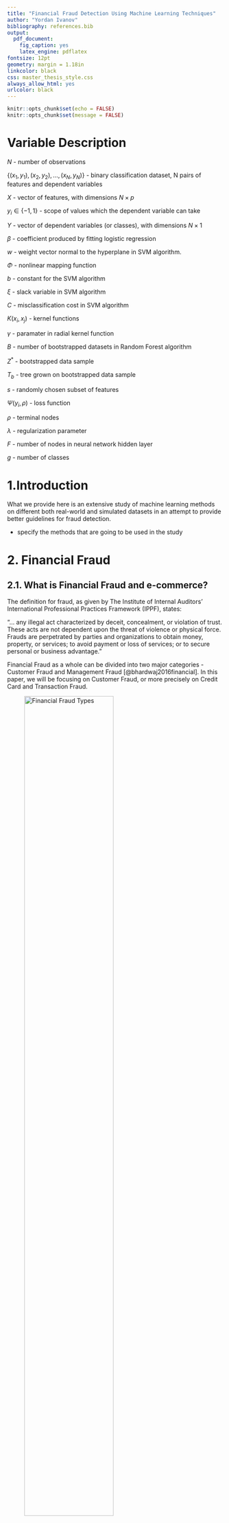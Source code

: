 ```yaml
---
title: "Financial Fraud Detection Using Machine Learning Techniques"
author: "Yordan Ivanov"
bibliography: references.bib
output:
  pdf_document:
    fig_caption: yes
    latex_engine: pdflatex
fontsize: 12pt
geometry: margin = 1.18in
linkcolor: black
css: master_thesis_style.css
always_allow_html: yes
urlcolor: black
---
```


```r
knitr::opts_chunk$set(echo = FALSE)
knitr::opts_chunk$set(message = FALSE)
```

# Variable Description

$N$ - number of observations

${\{(x_1,y_1),(x_2,y_2),...,(x_N,y_N)\}}$ - binary classification dataset, N pairs of features and dependent variables

$X$ - vector of features, with dimensions $N\times p$

$y_i \in \{-1,1\}$ - scope of values which the dependent variable can take

$Y$ - vector of dependent variables (or classes), with dimensions $N\times1$

$\beta$ - coefficient produced by fitting logistic regression

$w$ - weight vector normal to the hyperplane in SVM algorithm. 

$\Phi$ - nonlinear mapping function

$b$ - constant for the SVM algorithm

$\xi$ - slack variable in SVM algorithm

$C$ - misclassification cost in SVM algorithm

$K(x_i,x_j)$ - kernel functions

$\gamma$ - paramater in radial kernel function

$B$ - number of bootstrapped datasets in Random Forest algorithm

$Z^*$ - bootstrapped data sample

$T_b$ - tree grown on bootstrapped data sample

$s$ - randomly chosen subset of features

$\Psi(y_i,\rho)$ - loss function

$\rho$ - terminal nodes

$\lambda$ - regularization parameter

$F$ - number of nodes in neural network hidden layer

$g$ - number of classes

# 1.Introduction

What we provide here is an extensive study of machine learning methods on different both real-world and simulated datasets in an attempt to provide better guidelines for fraud detection. 

- specify the methods that are going to be used in the study

# 2. Financial Fraud

## 2.1. What is Financial Fraud and e-commerce?

The definition for fraud, as given by The Institute of Internal Auditors’ International Professional Practices Framework (IPPF), states:

“… any illegal act characterized by deceit, concealment, or violation of trust. These acts are not dependent upon the threat of violence or physical force. Frauds are perpetrated by parties and organizations to obtain money, property, or services; to avoid payment or loss of services; or to secure personal or business advantage.”

Financial Fraud as a whole can be divided into two major categories - Customer Fraud and Management Fraud [@bhardwaj2016financial]. In this paper, we will be focusing on Customer Fraud, or more precisely on Credit Card and Transaction Fraud. 

![Financial Fraud Types](figures/fraud_hierarchy.png){width=70%}

Credit Card can also be categorized in two groups - application and behavioural fraud [@bolton2001unsupervised].The former category is essentialy the acquisition of new cards from the issuing companies using fraudulent or stolen information. The latter can be subcategorized into stolen or lost card, counterfeit card, "card not present" fraud and mail theft (See Figure 1). The stolen or lost card occurs when fraudster manages to obtain physical posession of the card. The next two fraud types, counterfeit and card not present, have been steadily rising in numbers, thanks to the emergence of online transactions [@fletcher2007challenges]. Lastly, mail theft fraud occurs when the credit card is intercepted before arriving by mail to the customer, or when fraudster steal personal information from bank and credit card statements [@capitaloneguide]. 

Broadly speaking, e-commerce represents the business transactions that are being made cyberspace, or "Digitally enabled transactions" [@laudon2013commerce]. There are five types of e-commerce - business-to-commerce (B2C), business-to-business (B2B), consumer-to-consumer (C2C), peer-to-peer (P2P) and mobile commerce (m-commerce). The most vulnerable to fraud are B2C and C2C, as the main reason is that in e-commerce the products and services can not be inspected before the transaction is done [@grabosky2001electronic]. Hence, we have increased risks of fraud. 

Thus, implementation of analytics that can scan through the transactions being made is necessary for minimizing losses [@buanuarescu2015detecting]. 

## 2.2. Costs of Financial Fraud

Financial Fraud is currently one of the biggest threats to business establishments, resulting in enormous finance losses each year. Only throughout the year 2015, the losses from credit card fraud amounted to $21.84 Billion [@nilson2016nilson]. Moreover, the losses occured by firms are not only monetary - damage on reputation and customer ties could prove to be devastating [@fraudanalyticsacl]. Thus, the overall losses from financial fraud are simply incalculable [@ngai2011application]. 

## 2.3. Combating Financial Fraud and Related Work

As a result from the increase in the amount of data globally, there has also been a rise in the use of predictive analytics [@buanuarescu2015detecting]. When talking about financial fraud, the forensic data analytics (FDA) are being used, but the percentage of sophisticated methods and software applied is not very high (See Table 1). A big percentage of the industry uses spreadsheet tools or database tools, which in their nature are primitive in terms of data analysis. 

```r
library(dplyr)
library(knitr)
library(kableExtra)
analytics_table <- data.frame ("Forensic Data" = c("Spreadsheet tools such as MS Excel",
                                                   "Database tools such as MS Access or MS SQL Server",
                                                   "Continious monitoring tools  (SAP, Oracle, SAI Global)",
                                                   "Text analytics tools or keyword searching",
                                                   "Forensic analytics software (ACL, iDEA)",
                                                   "Social media/web monitoring tools",
                                                   "Visualization and reporting tools (Tableau, Spotfire,                                                     QlikView)",
                                                   "Statistical analysis and data-mining packages (R,                                                        SAS, Stata, SPSS)",
                                                   "Big data technologies (Hadoop, Map Reduce)",
                                                   "Voice searching and analysis (Nexidia, NICE)"),
                               "Percent" = c("65%", "43%", " \n 29%", 
                                             "26%", "26%", "21%", 
                                             "12%", "11%", "2%", 
                                             "2%"))

kable(analytics_table, format = "pandoc", caption = "Forensic Data Analysis Tools in use") %>%
  add_footnote(c("Source [@analytics_tools_table]")) 
```

In the report by @analytics_tools_table, the respondents state that by using more complicated and proactive methods, they have faced a 59,7% reduction in median loss, in comparison to the respondents that did not. 

Among the more complex and successful methods for fraud reduction are machine learning (ML) techniques [@chaudhary2012credit]. The ML models used for FFD, and especially credit card fraud, can be broadly categorized into two major groups - supervised and unsupervised learning methods. The unsupervised techniques depend only on the characteristics of each transaction, grouping them into clusters with homogenous attributes. Whenever an observation is not assigned to an already existing cluster of legal transactions, it signals that there is a probability that the transaction is fraudulent [@bolton2001unsupervised]. However, most studies in the field have focused on the use of supervised learning methods for FFD [@ngai2011application]. In this framework, the model is trained on already labeled datasets, recognizing the patterns associated with fraudulent transactions. Among the techniques most used for credit card are logistic regression, support vector machines (SVM), artificial neural networks (ANN), bayesian networks, and different tree models [@ngai2011application; @bhattacharyya2011data; @chaudhary2012credit].

The focus on this paper will be on supervised learning methods. In the literature, a greater focus has been put on supervised methods [@ngai2011application], but the overall are of fraud detection has not been thoroughly explored, due to the sensitivity and public unavailaibility of datasets [@dal2015adaptive]. In the studies that have been done, the overall focus has been on ANNs. Among the first to adopt an ANN approach to the problem of FFD are @ghosh1994credit, through the use of a P-RCE ANN - a three layer and feed-forward network. The method employed had relative success, identifying correctly on average 40% of the fraud. The ANN is since then among the most used methods for FFD. @brause1999neural and @dorronsoro1997neural have achieved better results with an ensemble method including ANNs. However, ANNs have been, and still are, considered as black-box models and are hard to interpret. Thus, other methods, such as random forest, have risen in popularity and have also shown impressive performance in the field of FFD [@bhattacharyya2011data; @dal2014learned]. Logistic Regression is also quite popular, especially due to its strong interpretability, but can sometimes lack the prediction power of other, more complex ML algorithms [@bhattacharyya2011data]. The SVM has also been employed, due to its advantages in terms of solid theoretical foundations. However, the results produced by the methods have been mixed, mainly because the FFD problem poses an imbalanced class challenge [@chaudhary2012credit; @bhattacharyya2011data]. Nonetheless, it has been shown that through changes in the foundations of the SVM method, in order to transform to model into a cost-sensitive one, better performance can be achieved on problems with imbalanced data [@he2009learning].

Slightly surprising is that almost no research about the performance of boosting methods has been made in the field of FFD, especially credit card fraud, given the capabilities of ML models such as stochastic gradient boosting machines and eXtreme gradient boosting [@nielsen2016tree; @chen2016xgboost]. We will deploy both methods in order to compare their performances against the other, more established, frameworks.   

# 3. Methodology

Classification is one of the most widely used model framework used for the application of machine learning techniques in terms of FFD [@ngai2011application]. Some of the most common classification techniques include logistic regression, neural networks, support vector machine and decision trees and their variations.

## 3.1. Preliminaries

In the current section, we will give a description of the machine learning techniques that we apply to predict fraudulent transactions. 

Let us define our binary classification dataset as ${\{(x_1,y_1),(x_2,y_2),...,(x_N,y_N)\}}$, where $x_i\in \mathbb{R}^n$ represents an n-dimensional data point and $y_i \in \{-1,1\}$ represents the label of the class of that data point, $i = 1,...,p$. Let $X$ represent the vector of features and $Y$ the vector of dependent variables.   


## 3.2. Machine Learning Algorithms

### 3.2.1. Logistic Regression

The logistic regression framework falls under the category of generalized linear models and allows the prediction of discrete outcomes. Then, by defining the probability of a transaction being fraudulent by $p(X) = Pr(Y=1|X)$, we can portray the relationship between the dependent and independent variables as follows:

$$p(X) = \frac{e^{\beta_0 + \beta_1X_1 + ... + \beta_pX_p}}{1 + e^{\beta_0 + \beta_1X_1 + ... + \beta_pX_p}}\;\;\;\;(1)$$

The number of independent variables is indexed by *p*. After manipulating (1), we can also see that $$log(\frac{p(X)}{1-p(X)})=\beta_0+ \beta_1X_1 + ... + \beta_pX_p\;\;\;\;(2)$$ with the LHS being called the logit. Using equation (2), we will predict the probabilities of a transaction being fraudulent i.e. $p(Y = 1)$. The fitting of a logistic regression is done by the method of maximum likelihood (see Appendix). The logistic regression has been among the most widely used framework in fraud detection [@ngai2011application] due to simplicity of ease of implementation, but it does have its shortcomings - it tends to underperform when there are multiple or non-linear decision boundaries (_SEARCH FOR SOME PAPER OR BOOK ON IT?_)

### 3.2.2. Neural Networks

Neural Networks is a term that currently describes a wide array of different algorithms. However, we will be using the "vanilla" version, which contains only a single hidden layer, but this can be extended to include more [friedman2001elements]. However, that is beyond the scope of this paper. 

A feed-forward neural network with one hidden layer can be seen in Figure 1. It has $g$ outputs nodes, which in our case would be $g=2$, as we are dealing with two-class classification problem. Each output node would give us the probability of an observation belonging to a specific class. 

![Neural Network with 1 hidden layer](figures/nnet.png){width=60%}

The features $Z_f$ are being derived through linear combinations of the inputs, while the $Y_g$ outputs are then modeled as a function of linear combinations of the $Z_m$, or mathematically formulated as follows:

$$Z_f=\sigma(\alpha_{0f}+\alpha_{m}^{T}X),\;f=1,...,F$$
$$T_g=\beta_{0g}+\beta_{k}^{T}Z,\;g=1,2$$
$$f_{g}(X)=g_g(T),\;g=1,2$$

where $T=(T_1,T_2)$, $Z=(Z_1,Z_2,...,Z_F)$ and $g_g(T)=\frac{e^{T_g}}{\sum_{f=1}^{F}e^{T_f}}$ represents the softmax function. We use the sigmoid activation function $\sigma(v)=\frac{1}{1+e^{-v}}$. In order to fit the neural network and estimate the set of weights $\{\alpha_{0f},\alpha_{f};f=1,2,3...,F\}$ and $\{\beta_{0g},\beta_{g},g=1,2\}$, we use the backpropagation equations in order to minimize the error term.  

### 3.2.3. Support Vector Machines

Support Vector Machines, developed by Vapnik et. al. [@cortes1995support], have become a popular machine learning method that has seen its implementation rise in various domains that require the use of classification models [@batuwita2013class]. Among the factors for its success is the fact that the SVMs are linear classifiers, which work in a high-dimensional feature that represents a non-linear mapping of the input space of the problem being dealt with [@bhattacharyya2011data]. Working in a high-dimensional feature space has its benefits - often, the problem of non-linear classification in the original input space is transformed to a linear classification task in the high-dimensional feature space. 

The goal of the SVM classifier consists of finding the optimal separating hyperplane, which manages to effectively separate the observations from the data into two classes. As mentioned above, the observations are initially transformed by a nonlinear mapping function $\Phi$. Thus, we can write a possible separating hyperplane that resides in the transformed higher dimensional feature space by:

$$w\cdot\Phi(x)+b=0\;\;\;\;(3)$$
with $w$ the weight vector normal to the hyperplane. 

We will further use two variations of the SVM soft margin optimization problem - one that assigns the same cost for missclassification of the different classes and one that penalizes more the missclassification of the minority class.

#### Non-cost sensitive learning

For the same missclassification cost case, we can write the soft optimization problem as follows:
$$\min(\frac{1}{2}w \cdot w + C\sum_{i=1}^{p} \xi_i) $$ 
$$s.t. \;\; y_i(w \cdot \Phi(x_i) + b) \geq 1 - \xi_i\;\;\;\;(4) $$
$$\xi_i \geq 0, i = 1,...,p$$
The slack variables $\xi_i > 0$ hold for missclassified examples. Thus, the penalty term $\sum_{i=1}^{p}$ can be perceived as the total number of missclassified observations of the model. Thus from (4), we can see that there are two goals - maximizing the margin the minimizing the number of missclassifications. The cost parameter C controls the trade-off between them, i.e. assigned misclassification cost. The quadratic optimization problem in (4) can be represented by a dual Lagrange problem and then solved:
$$\max_{\alpha_i} \{ \sum_{i=1}^{p}{\alpha_i} - \frac{1}{2} \sum_{i=1}^{p}\sum_{j=1}^{p}{\alpha_i\alpha_j\Phi(x_i)\cdot\Phi(x_j)} \} \;\; s.t. \;\; \sum_{i=1}^{p}{y_i\alpha_i}=0, \;\; 0 \leq\alpha_i\leq C, \;\; i=1,...,p\;\;\;\;(5) $$

$\alpha_i$ are the Lagrange multipliers also satisfying the Karush-Kuhn-Tucker (KKT) conditions (see Appendix). Thanks to another one of the strenghts of SVM - kernel representation - we don't need to explicitly know the mapping function $\Phi(x)$, but by applying a kernel function (i.e. $K(x_i,x_j) = \Phi(x_i)\cdot \Phi(x_j)$), we can rewrite (5) as:
$$\max_{\alpha_i} \{ \sum_{i=1}^{p}{\alpha_i} - \frac{1}{2} \sum_{i=1}^{p}\sum_{j=1}^{p}{\alpha_i\alpha_jK(x_i,x_j)} \} \;\; s.t. \;\; \sum_{i=1}^{p}{y_i\alpha_i}=0, \;\; 0 \leq\alpha_i\leq C, \;\; i=1,...,p\;\;\;\;(6)$$
The solution then gives us $w = \sum_{i=1}^{p}{\alpha_iy_i}\phi(x_i)$ for the optimal values of $\alpha_i$ and $w$, while $b$ is determined from KKT. The data points that have $\alpha_i$ different than zero are called the support vectors. Thus, the decision function can be written was:
$$f(x) = sign(w \cdot \Phi(x) + b) = sign(\sum_{i=1}^{p}{\alpha_iy_i}K(x_i,x_j) + b)\;\;\;\;(7) $$

#### Cost Sensitive learning

The regular SVM model has been effectively implemented when the dataset used has balanced classes, however it fails to produce good results when applied on imbalanced data [@batuwita2013class]. When trained on a dataset with extremely imbalanced classes, the SVM framework could produce so skewed hyperplances that all observations are recognized as the majority class [@akbani2004applying, @veropoulos1999controlling]. This is due to the fact that when we take the soft margin optimization problem, we try to maximize the margin and minimize the penalty for the misclassifications. As we consider a constant C for all training examples, the minimization of the penalty is achieved through the minimization of all misclassifications. However, when the used dataset suffers from imbalanced classes, the majority class density would be higher than the minority class density, even when considering the class boundary region (through which the ideal hyperplane would pass). 

Thus, we consider here the application of the Different Error Costs (DEC) variation of the SVM algorithm proposed by @veropoulos1999controlling. The DEC method introduces different misclassification costs - $C^+$ for the minority and $C^-$ for the majority class. With the inclusion of the higher misclassification cost for the minority class observations, the imbalanced class effect could be brought down. The soft margin optimization problem then has the following form:
$$\min{(\frac{1}{2}w \cdot w + C^+\sum_{i|y_i=+1}^{p}\xi_i + C^-\sum_{i|y_i=-1}^{p}\xi_i)}$$
$$s.t. \;\; y_i(w \cdot \Phi(x_i) + b) \geq 1 - \xi_i\;\;\;\;(8)$$
$$\xi_i \geq 0, i = 1,...,p$$
The Dual Lagrange optimization form is the same as before, with the exception of replacing $0 \leq\alpha_i\leq C$ with $0 \leq\alpha_i^+\leq C^+, \; 0 \leq\alpha_i^-\leq C^-$ for $i=1,...,p$. The $\alpha_i^+$ and $\alpha_i^-$ are the Lagrange multipliers. The solution of the DEC dual Lagrangian problem follows the same outline as in the normal form. 

#### Kernels

As mentioned before, we used a kernel function ($K(x_i,x_j) = \Phi(x_i)\cdot \Phi(x_j)$) in order to transform the dual Lagrange problem. The advantages of using kernel functions are computational or in some cases it allows for computations that otherwise would be impossible (@james2013introduction). For the purpose of this study, we are using the linear and radial kernels. The radial kernel shows good performance on non-linear class separation. They have the following representations:
$$Linear: \;\;\; K(x_i,x_j) = \sum_{k=1}^{l}x_{ik}x_{jk}\;\;\;\;(9)$$
$$Radial: \;\;\; K(x_i,x_j) = exp(-\gamma\sum_{k=1}^{l}(x_{ik}-x_{jk})^2), \;\; \gamma=\frac{1}{2\sigma^2}\;\;\;\;(10)$$

### 3.2.4. Tree-Based Methods

Tree-based methods involve segmentation of the feature space into a set of regions and then fitting a simple model to each one. Even though are not too complex conceptually, they are still a very powerful method [@friedman2001elements]. Firstly, we will give a short overview of a standard classification decision tree (DT) before moving on the methods used in this study. 

Let us call the set of non-overlapping regions $R_1,R_2,...,R_M$ that are used to divide the feature space. The forms of those regions are high-dimensional rectangles - for simplicity and interpretability. The aim for DT would be to find the boxes that minimize the error term, which in the case of classification can be represented in several ways - misclassification error, Gini index or cross-entropy. However, it is very computationally taxing to consider every feasible partition of the feature space into $M$ boxes. Thus, the recursive binary splitting method is used, which is a top-down, greedy approach - it starts at the top of the tree and then it splits the feature space, making the best split possible, without looking forward. The algorithm is further described in the Appendix. 

However, the beforementioned algorithm can sometimes lead to over-fitting and producing very ineffecient prediction results. Thus, the tree pruning technique is applied - first a large tree is grown, then it is "pruned" and a smaller version is obtain. The procedure leads to reduction in variance at the cost of some bias. Usually the cost complexity pruning algorithm is used in practice - a more thorough description is included in the Appendix. 

The regular classification DT has high interpretability, but it sometimes lacks sufficient prediction power - they are often unstable and can be too sensitive to training data [@bhattacharyya2011data]. This leads us to variations of the classic classification DT. 

#### Random Forests

A random forest algorithm is an ensemble of classification trees [@breiman2001random]. The model starts with growing each tree on separate bootstrapped dataset. Moreover, only a randomly selected feature subset, typically $s \simeq \sqrt{p}$ [@khoshgoftaar2007empirical], is used at each individual node. As a result, the entire algorithm is based on two basic, yet powerful, concepts - bagging and random subspace method. To better illustrate the random forest method, the pseudo-algorithm is given below:


_Algorithm Random Forest_

1. For $b$ = 1 to $B$ ($B$ is representing the number of bootstrapped datasets):
    + Draw bootstrapped sample $Z^*$ of size $N$ from the dataset used for training 
    + Grow a RF tree $T_b$ on the previously bootstrapped dataset by recursively looping the below given steps for each tree terminal node, up until the $n_{min}$ node (minimum size node) is reached:
        - Select $s$ features randomly from the entire feature subset, $p$. 
        - Choose the best available variable/split-point among the $s$.
        - Split node into two children nodes.

2. Output the tree ensemble $\{T_b\}^{B}_{1}$.
3. Making the prediction for a new point $x$:
    If $\widehat{C}_b(x)$ is the prediction of the class for the $b$th RF tree, then $\widehat{C}_{rf}^{B}(x)=majority\;vote\{\widehat{C}_b(x)\}_{1}^{B}$.

The Random Forest algorith has been quite popular lately, due to its simplicity and performance. It has only two parameters that can be changed - the number of trees grown and the size of the feature subset used [@breiman2001random]. Furthermore, it has often shown superior performance to one if its rival statistic learning method - the SVM [@meyer2003support]. In the area of financial fraud detection, RF has also shown to be a promising framework [@whitrow2009transaction, @ngai2011application].

#### Stochastic Gradient Boosting Machines and eXtreme Gradient Boosting Machines

The ideas introduced by the boosting methodology have been among the most influential in the last twenty years [@friedman2001elements]. Among the most used and influential boosting algorithms is "AdaBoost.M1" [@freund1997decision]. It was the first developed "adaptive" boosting algorithm, due to its incorporated function to directly adjust its parameters to the used training dataset. This is due to the fact, that the performance of the model was re-evaluated at each iteration - the parameters weights and the final aggregated weights, were re-calculated and improved at each iteration, thus leading to an overall better performance. Moreover, it was found that not only AdaBoost, but boosting algorithms in general, managed to not only reduce variance, but also bias - an improvement over bagging, where only the variance could be decreased. 

The followwing success led to the formulation and development of the gradient-descent based methods, which received the name gradient boosting machines or simply GBM [@freund1997decision; @friedman2000additive; @friedman2001greedy]. The general idea of GBMs is to fit new models iteratively, constructing the base-learners to be maximally correlated with the loss function's negative gradient, in order to get a better estimate of the response variable [@natekin2013gradient]. Moreover, the algorithm offers flexibility in terms of choosing the form of the loss function. In this study, we use the Bernoulli distribution, as we are dealing with a two-class classification problem. 

Due to its flexibility and ease of implementation, the GBM algorithm has proven to be a successful model, that offers high predictive power when dealing with machine learning problems [@whiting2012machine, @johnson2014learning]. Furthermore, when including a random element in the algorithm, as in the Stochastic GBM (SGBM), results tend to improve [@friedman2002stochastic]. We describe the pseudo-code of the SGBM for a two-class problem below.

_Stochastic Gradient Tree Boosting Machines (Stochastic GBM)_

Two-Class Classification as in the **gbm** R package.

1. Initialize $f_{0}(x) = \arg\min_{\rho}\sum_{i=1}^{N}\Psi(y_i,\rho)$.

2. For $m=1$ to $M$ do:
    + Compute negative gradient:
  $$z_{im}=-\frac{\partial{\Psi(y_{i},f(\mathbf{x}_i))}}{\partial{f(\mathbf{x}_i)}}\rvert_{f(\mathbf{x}_i)=\widehat{f}(\mathbf{x}_i)},\; i=1,...,N$$
    + Randomly select $s \times N$ subset.
    + Fit regression tree with K number of terminal nodes on the previously selected subset, $g(\mathbf{x})=E(z|\mathbf{x})$.
    + Compute the optimal terminal node predictions, $\rho_{1m},...,\rho_{Km}$, as:
    $$\rho_{km}=\arg\min_{\rho}\sum_{\mathbf{x}_i \in S_k} \Psi(y_i,\widehat{f}(\mathbf{x}_{i})+\rho_k)$$,
    where $S_k$ is the set of $\mathbf{x}$'s that define terminal node $k$.
    + Compute $\widehat{f}_{m}(x)=\sum_{k=1}^{K}\rho_{km}I(x_i\in\widehat{R}_{km})$, as $\{\widehat{R}_{km}\}_{k=1}^{K}$ represents the tree structure.
    + Update $\widehat{f}^{m}(\mathbf{x})$ as $\widehat{f}^{m}(\mathbf{x}) \leftarrow \widehat{f}_{m-1}(\mathbf{x}) + \lambda\widehat{f}_{m}(x)$.  
      

3. Output $\widehat{f}(x) = f_{M}(x)$

The eXtreme Gradient Boosting algorithm, or shortly XGBoost, was developed as an attempt to improve on the performance of GBM, both in terms of speed and prediction power [@chen2016xgboost]. It has has not only succeeded in doing so, but it has also become one of the most used models [@nielsen2016tree]. Among the differences that XGBoost introduces in comparison to the GBM model is that the former uses clever penalization of the individual trees - the leaf weights are not all decreased at the same rate, instead the weights which are estimated without much evidence from the training set will be shrunk more heavily relative to others. Furthermore, the XGBoost employs another type of boosting structure when compared to GBM - Newton boosting. Due to this, the algorithm manages to better learn tree structures, leading to learning better neighbourhoods. XGBoost also incorporates a randomization paramater, which contributes to the individual tree decorellation and reducing variance. Some technical detail references regarding the differences between XGBoost and GBM are included in Appendix 9.1 - such as the gradient and Newton boosting and leaf weight learning. The general pseudo-codes are similar. 


## 3.3. Cross-Validation

The framework for model training that we use in this study is a $k$-fold Cross-Validation (CV) with $k=10$ [@james2013introduction]. The method incorporates a random division of the training set into $k$ folds with approximately similar size. The initial fold is used a validation set and the chosen statistical learning model is fit on the remaining $k-1$ folds. The error is then calculated on the observations in the held-out fold. The entire process is then repeated $k$ times, with a different validation set at each iteration, thus computing $k$ estimates of the test error. The $k$-fold CV estimate can then be shown as:
$$CV_{(k)}=\frac{1}{k}\sum_{i=1}^{k}Err_i$$ 
where $Err_i = I(y_i\neq \widehat{y}_i)$. 

There are other approaches to CV, such as the Leave-One-Out CV (LOOCV), but the $k$-fold CV has shown to be superior in both computational time and estimate accuracy [@friedman2001elements]. The latter is connected to the bias-variance trade-off problem, but a discussion is out of the scope of this paper. A graphical representation can be seen in Figure 1 in Appendix Section 9.4. 

# 4. Data

## 4.1. Datasets

The number of datasets that we will be using in this study is four - two real-world and two simulated. Each dataset has been randomly splitted to two - a train and a test subset. The train consists of 60% of the original dataset, while the test the remaining 40%. 

### 4.1.1. Real-World Datasets

#### UCSD-FICO Data Mining Contest 2009

The dataset was released by FICO, one of the leading analytics providers, and the University of California, San Diego (UCSD). It consists of real-world e-commerce transactions and it was released in two versions - an "easy" and a "hard" one. We will be using the "hard" version for the assessments of the models used. Due to the fact, that is a real-world data set, anonymiziation is introduced, which means that methods depending on feature aggregation or feature engineering will not lead to improvement in efficiency [@seeja2014fraudminer]. Nonetheless, some data preprocessing is done. 

The dataset consists of 100 000 transactions made by 73 729 different customers throughout 98 days. Each transaction is characterized by 20 features - amount, hour1, state1, zip1, custAttr1, field1, custAttr2, field2, hour2, flag1, total, field3, field4, indicator1, indicator2, flag2, flag3, flag4, flag5. It can be observed that custAttr1 is the customer card number, while the custAttr2 is the e-mail address. As both fields are unique, we discard custAttr2. The other unique feature pairs per customer are the amount/total, hour1/hour2 and state1/zip1, thus discarding total, hour2 and state1 leaves us with 16 fields. 

Furthermore, customers with just one transaction have been removed, leaving us with 40 918 transactions. Only 2.922% of the transactions are fraudulent, which indicates severe imbalacedness. 

#### Université Libre de Bruxelles (ULB) Machine Learning Group

The dataset was released by the Université Libre de Bruxelles (ULB) Machine Learning Group and it consists of real-world credit card transactions made throughout two days from the year 2013 [@dal2015calibrating]. Strong anonymization is introduced, as the entire dataset has gone through a Principal Component Analysis (PCA) transformation. 

The number of transactions included are 284 807 with 30 features characterizing each one. The only two labeled features are Time and Amount, while all 28 others are numericals resulting from the PCA. We do not do any feature engineering, as there is no information on what each column represents.

The number of frauds is just 492, which means only 0.172% of all transactions are positively labeled, indicatin very severe class imbalance. 

### 4.1.2. Simulated Datasets

Due to lack of publicly available datasets on real-world fraud, the simulation of such has become important [@lopez2014social]. Thus, we will use two generated sets in order to evaluate the chosen statistical learning methods and gather more data on their performance in the area. 

#### PaySim

The first synthetic dataset that we will use originates from a simulator called PaySim, which was developed by @lopez2014social. It represents a simulation based on an e-commerce payment platform for making payments through a mobile device. 

The generated dataset is constructed thanks to an agent-based-simulation application, which uses real-world information. It consists of nine features - step, type, amount, nameOrig, oldbalanceOrg, newbalanceOrig, nameDest, oldbalanceDest and newbalanceDest. The step represents a time-stamp, the type shows what kind of transaction occurs, nameOrig and nameDest give us unique ID's of the sender and receiver of the transaction, while the rest oldbalanceOrg, newbalanceOrig, oldbalanceDest and newbalanceDest represent the amount present in the accounts of the sender and receiver before and after the financial transaction has been made. Furthermore, we introduce some feature engineering by creating two more variables - errorBalanceOrig and errorBalanceDest. The errorBalanceOrig is generated by summing up newbalanceOrig and amount and then subtracting oldbalanceOrg. The motivation behind this is that a positive errorBalanceOrig could be a fraud pattern, due to an amount of being lost along the line of the transaction.

Overall, the dataset consists of 6 362 620 observations, but only 0.129% of them are fraudulent, indicating very severe classimbalance. Due to the large size of the dataset and the computationally-demanding methodology that we are using, only a 100 000 observation subset will be used.  

#### BankSim

The second synthetic dataset that we will be working on was generated by a simulator called BankSim, developed by @lopez2014banksim. It is a simulation application based on aggregated transactional data provided by a bank entity in Spain. 

The datasets consists of nine features - step, customer, age, gender, zipcodeOri, merchang, zipMerchant, category and amount. The step represents a time stamt, customer and merchant give us the unique IDs of the sender and receiver of the transaction, zipcodeOri and zipMerchant indicate from where the payment originates and where it is received, the age feature consists of different age brackets, category tells us what is the purpose of the transactions made and gender and age are self-explanatory. 

The dataset consists of 594 643 observations, but only 1.21% of them are marked as fraudulent, indicating severe class imbalance. 

## 4.2. Problems of Imbalanced Data and Data Sampling Techniques

### 4.2.1. Problem of Imbalanced Data

One of the biggest challenges faced in detecting fraudulent transactions is the one of unbalanced class sizes, with legitimate class outnumbering vastly the fraudulent one [@bhattacharyya2011data]. The application of data-sampling techniques has been widely used in the literature with various results when combined with different algorithms, as when such a problem occurs, it could hinder the model performances [@van2007experimental]. Moreover, in our particular case, the cost of missclassifying the minority class could prove to be a lot more costly than predicting wrongly the majority one. 

### 4.2.2. Data Sampling Techniques

#### Random Oversampling (ROS)and Random UnderSampling (RUS)

The two techniques are the simplest and most common [@van2007experimental]. In minority oversampling (ROS), the observations from the minority group are randomly duplicated in order to balance the dataset. In majority undersampling (RUS), the aim is the same, but it is achieved by randomly removing observations of the majority class. 

#### SMOTE

The Synthetic Minority Oversampling Technique (SMOTE), proposed by Chawla et al. [@chawla2002smote], artificial minority instances are created not simply through duplication, but rather with the extrapolation between preexisting observations. The technique starts by taking into account the k nearest neighbourhoods to a minority observation for every instance from that class. Then, the artificial observation are created, taking into account just a part of the nearest neighbours or all of them (with respect to the desired oversampling specification). 

# 5. Results

## 5.1. Performance Measures

As the problem that we deal with in this paper is a classification one, the performance measures used to evaluate how successful a model will be related to the main building block of binary classification - the confusion matrix.

```r
library(dplyr)
library(knitr)
library(kableExtra)
conf_matrix <- data.frame("." = c("Predicted Positive", "Predicted Negative"),
                          "Actual Positive" = c("True Positive (TP)", "False Negative (FN)"),
                          "Actual Negative" = c("False Positive (FP)", "True Negative (TN)"))

kable(conf_matrix, format = "pandoc") 
```

### 5.1.1. Threshold Metrics

$$Sensitivity = \frac{TP}{TP + FN}\;\;\;\;\;\;Specificity =\frac{TN}{FP+TN} $$
The sensitivity of a given classifier indicates what percent of the positive class has been actually predicted as positive. Analogically, specifity gives the percent of the negative class which has been assigned as negative by the model. Overall, the measures give us a picture of the proportions that have been correctly predicted.

$$Precision = \frac{TP}{TP+FP}\;\;\;\;\;\;Recall=\frac{TP}{TP+FN}$$
The precision measure indicates how well the used classifier identifies a given class' observation, i.e. checks the percent of the observations assigned a positive class that are truly positive. The recall formulation is same as the sensitivity one. Both measures are typically used together in order to get more information about the positive class. 

$$F_\alpha=\frac{(1+\alpha)[precision \times recall]}{[\alpha\times precision] + recall}$$
The F-measure falls to the category of combination metrics and its purpose is to combine the precision and recall in a single scalar. One of its advantages is that allows us to weight the two components as desired through the $\alpha$ component. Usual values of $\alpha$ are $0.5, 1$ or $2$ - with $1$ we specify that precision and recall are equal in weights, $2$ indicates precision is twice as important as recall and $0.5$ gives two times more weight to recall. When dealing with class imbalanace, the F-measure can give more in-depth insight [@japkowicz2013assessment].

### 5.1.2. Ranking Methods and Metrics

#### ROC Curve Analysis

The Receiver-Operating-Characteristic, or simply ROC, is a simple, yet very powerful tool. The ROC curve is created by using the False Posititve Rate (FPR) and Sensitivity (or True Positive Rate (TPR)) and plotting them against each at different threshold settings. The FPR is defined as $FPR=\frac{FP}{FP+TN}$. An example ROC curve can be seen in Figure 3. The better the line "hugs" the upper left corner of the ROC space, the better the trained classifier is. A model that produces a line that is close to the 45-degree separator means that it performs no better than simple random guessing. 

![Well performing ROC curve example](figures/roc_curve_example.png){width = 60%}

Moreover, when dealing with imbalanced classes, the ROC metric is a very suitable indicator of whether a model is a good fit. The first reason is that we have the performance of each class shown separately (through the two axes) and the second one is that it gives a good overview what can happen in different situations [@japkowicz2013assessment]. 

#### Precision and Recall Curve Analysis

The Precision and Recall (PR) Curve Analysis is very similar to ROC Curve Analysis, as it once again gives an overview of the correctly-classified positive class and and the number of incorrectly-classified negative observations. However, the PR curve plots, as expected, the precision and recall on the two axes, showing the various states the precision metric can take given different levels of recall. Unlike the ROC curve, the PR one has a negative slope, due to the fact precision decreases with the increase of recall. There have been suggestions that PR curves can be more informative than ROC curves when working with imbalanced classes [@davis2006relationship].

#### Area-Under-Curve (AUC)

The AUC metric illustrates the performance of a classification model averaged over all of the feasible cost ratios. Given that the ROC curve operates in a unit square, it can be seen that the AUC in this case could take values only between 0 and 1, i.e. $AUC \in [0,1]$, with $AUC=1$ representig the perfect classifier and $AUC=0.5$ the random one. It can be argued that the AUC is a good summary metric that can assess the performance of a classifier and be used for comparisons, but it too loses significant information over the entire operating range (for instance trade-off behaviour between TP and FP performances).  

## 5.2. Experimental Results

We have conducted all experiments on a machine running 4GB RAM, Intel(R) Core(TM) i3-2330M CPU @ 2.20GHz and ATI Radeon 7470M. The programming software that we used was R. 

We will use 10-fold Cross-Validation in order to tune the model parameters and will use the ROC as an optimization criterion, as it is argued that it is a good indicator when dealing with imbalanced classes [@he2009learning]. The Accuracy metric will be used as little as possible to determine a classifier performance, as even if a model fails to classify a single observation from the minority class, the accuraccy will still be high (and close to 100% in some cases).  

### 5.2.1. UCSD

 - State if data-sampling techniques have made any real improvement - put the ROC, PR and AUC measures in appendix or in small table, graphs.

- Get the best classifier from each model type and plot all of them - ROC, PR and AUC

- Discuss result

### 5.2.2. Credit Card

### 5.2.3. PaySim

### 5.2.4. BankSim

# 6. Further Improvements

# 7. Conclusion

# 8. References

